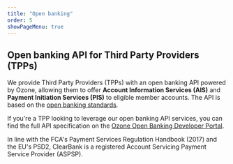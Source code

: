 ```yaml
---
title: "Open banking"
order: 5
showPageMenu: true
---
```



## Open banking API for Third Party Providers (TPPs)
We provide Third Party Providers (TPPs) with an open banking API powered by Ozone, allowing them to offer **Account Information Services (AIS)** and **Payment Initiation Services (PIS)** to eligible member accounts. The API is based on the [open banking standards](https://standards.openbanking.org.uk/). 

If you're a TPP looking to leverage our open banking API services, you can find the full API specification on the [Ozone Open Banking Developer Portal](https://developer.sandbox.clrb.uk-hub-prod.ozoneapi.co.uk/en-gb).

<Callout colour="blue">
In line with the FCA's Payment Services Regulation Handbook (2017) and the EU's PSD2, ClearBank is a registered Account Servicing Payment Service Provider (ASPSP).
</Callout>


